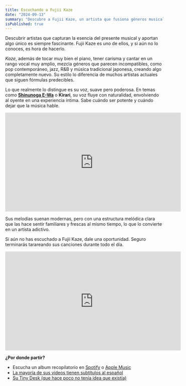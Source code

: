 ```yaml
---
title: Escuchando a Fujii Kaze
date: "2024-09-13"
summary: "Descubre a Fujii Kaze, un artista que fusiona géneros musicales con una voz única y melodías que suenan actuales y originales. No te lo puedes perder."
isPublished: true
---
```


Descubrir artistas que capturan la esencia del presente musical y aportan algo único es siempre fascinante. Fujii Kaze es uno de ellos, y si aún no lo conoces, es hora de hacerlo.

_Kaze_, además de tocar muy bien el piano, tener carisma y cantar en un rango vocal muy amplio, mezcla géneros que parecen incompatibles, como pop contemporáneo, jazz, R&B y música tradicional japonesa, creando algo completamente nuevo. Su estilo lo diferencia de muchos artistas actuales que siguen fórmulas predecibles.

Lo que realmente lo distingue es su voz, suave pero poderosa. En temas como <a href="https://www.youtube.com/watch?v=lRVJuPI5IXI" target="_blank" rel="noreferrer noopener"><strong>Shinunoga E-Wa</strong></a> o **Kirari**, su voz fluye con naturalidad, envolviendo al oyente en una experiencia íntima. Sabe cuándo ser potente y cuándo dejar que la música hable.

<iframe 
	width="560"
	height="315"
	src="https://www.youtube.com/embed/ptiK8U4WlSc?si=z3f6DCNwS7n3GqYb"
	title="Fujii Kaze - Michi Teyu Ku (Overflowing) / Official Video"
	frameborder="0"
	allow="accelerometer; autoplay; clipboard-write; encrypted-media; gyroscope; picture-in-picture; web-share" referrerpolicy="strict-origin-when-cross-origin"
	allowfullscreen
></iframe>

Sus melodías suenan modernas, pero con una estructura melódica clara que las hace sentir familiares y frescas al mismo tiempo, lo que lo convierte en un artista adictivo.

Si aún no has escuchado a Fujii Kaze, dale una oportunidad. Seguro terminarás tarareando sus canciones durante todo el día.

<iframe 
	width="560"
	height="315"
	src="https://www.youtube.com/embed/TELFpTs29Ag?si=kkGWeGVK5B5ebbyy"
	title="Fujii Kaze - Feeling Good (live)"
	frameborder="0"
	allow="accelerometer; autoplay; clipboard-write; encrypted-media; gyroscope; picture-in-picture; web-share" referrerpolicy="strict-origin-when-cross-origin"
	allowfullscreen
></iframe>



**¿Por donde partir?**
- Escucha un album recopilatorio en <a href="https://open.spotify.com/intl-es/album/1DeciVpwShHj82dFZJiO0N?uid=a3f35f25c2912acb3aa5&uri=spotify:track:3ShRJ5ZRMAqHPumvt9m7Cj" target="_blank" rel="noopener noreferrer">Spotify</a> o <a href="https://music.apple.com/album/best-of-fujii-kaze-2020-2024/1748185853" target="_blank" rel="noopener noreferrer">Apple Music</a>
- <a href="https://www.youtube.com/watch?v=kQvT37OzkP8" target="_blank" rel="noreferrer noopener">La mayoría de sus videos tienen subtítulos al español</a>
- <a href="https://www.youtube.com/watch?v=rGyQHyDMZZI" rel="noopener noreferre" target="_blank">Su Tiny Desk (que hace poco no tenía idea que existía)</a>
